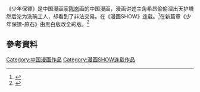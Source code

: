 《少年保镖》是中国漫画家[[陈岚|陈岚]]画的中国漫画，漫画讲述主角希昂偷偷溜出天护塔然后沦为洗碗工人，却看到了非法交易。在《漫画SHOW》连载。<ref>{{Cite news|url=http://comic.qq.com/a/20091208/000030.htm|title=新潮流漫画连载志《漫画SHOW》首期炫彩登场|language=zh-cn|publisher=腾讯|author=|date=2009年12月8日|accessdate=2015-04-24}}{{dead link|date=2017年12月 |bot=InternetArchiveBot |fix-attempted=yes }}</ref>在新篇章《少年保镖-原石》由黑白版改全彩版。<ref>{{Cite news|url=http://comic.qq.com/a/20120503/000030.htm|title=《少年保镖-原石》新篇章震撼上市|language=zh-cn|publisher=腾讯|author=|date=2012年5月3日|accessdate=2015-04-24|archive-date=2016-03-06|archive-url=https://web.archive.org/web/20160306074211/http://comic.qq.com/a/20120503/000030.htm|dead-url=no}}</ref>

==參考資料==
{{Reflist}}

[[Category:中国漫画作品|Category:中国漫画作品]]
[[Category:漫画SHOW连载作品|Category:漫画SHOW连载作品]]